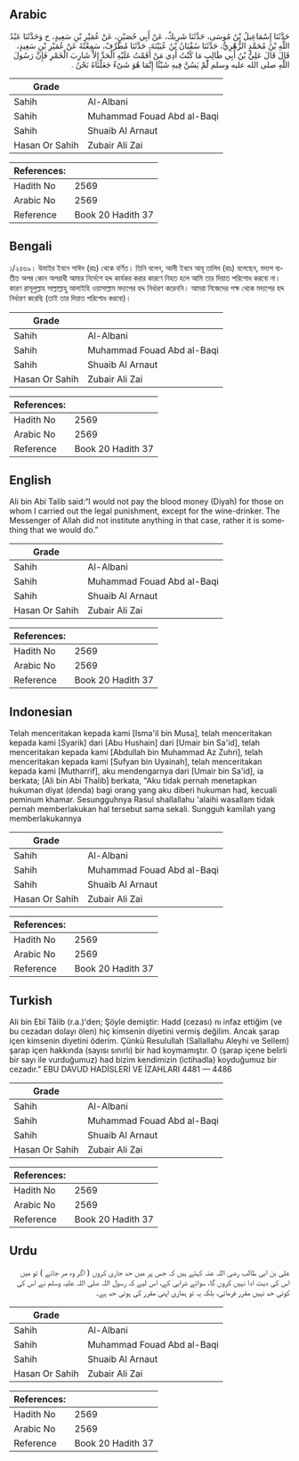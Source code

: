 ## Arabic


<div dir="rtl" lang="ar" style={{fontSize:'larger',backgroundColor:'#f8f9fa',padding:20}}>
حَدَّثَنَا إِسْمَاعِيلُ بْنُ مُوسَى، حَدَّثَنَا شَرِيكٌ، عَنْ أَبِي حُصَيْنٍ، عَنْ عُمَيْرِ بْنِ سَعِيدٍ، ح وَحَدَّثَنَا عَبْدُ اللَّهِ بْنُ مُحَمَّدٍ الزُّهْرِيُّ، حَدَّثَنَا سُفْيَانُ بْنُ عُيَيْنَةَ، حَدَّثَنَا مُطَرِّفٌ، سَمِعْتُهُ عَنْ عُمَيْرِ بْنِ سَعِيدٍ، قَالَ قَالَ عَلِيُّ بْنُ أَبِي طَالِبٍ مَا كُنْتُ أَدِي مَنْ أَقَمْتُ عَلَيْهِ الْحَدَّ إِلاَّ شَارِبَ الْخَمْرِ فَإِنَّ رَسُولَ اللَّهِ صلى الله عليه وسلم لَمْ يَسُنَّ فِيهِ شَيْئًا إِنَّمَا هُوَ شَىْءٌ جَعَلْنَاهُ نَحْنُ ‏.‏
</div>
<div style={{backgroundColor:'#f8f9fa',padding:20, marginBottom: 10}}><table> <thead> <tr> <th>Grade</th> <th></th> </tr> </thead> <tbody> <tr><td>Sahih</td><td>Al-Albani</td></tr><tr><td>Sahih</td><td>Muhammad Fouad Abd al-Baqi</td></tr><tr><td>Sahih</td><td>Shuaib Al Arnaut</td></tr><tr><td>Hasan Or Sahih</td><td>Zubair Ali Zai</td></tr></tbody></table><table> <thead> <tr> <th>References:</th> <th></th> </tr> </thead> <tbody><tr><td>Hadith No</td><td>2569</td></tr><tr><td>Arabic No</td><td>2569</td></tr><tr><td>Reference</td><td>Book 20 Hadith 37</td></tr></tbody></table></div>

## Bengali


<div dir="ltr" lang="bn" style={{fontSize:'larger',backgroundColor:'#f8f9fa',padding:20}}>
১/২৫৬৯। উমাইর ইবনে সাঈদ (রাঃ) থেকে বর্ণিত। তিনি বলেন, আলী ইবনে আবূ তালিব (রাঃ) বলেছেন, মদ্যপ ব্যতীত অপর কোন অপরাধী আমার নির্দেশে হদ্দ কার্যকর করার কারণে নিহত হলে আমি তার দিয়াত পরিশোধ করবো না। কারণ রাসূলুল্লাহ সাল্লাল্লাহু আলাইহি ওয়াসাল্লাম মদ্যপের হদ্দ নির্ধারণ করেননি। আমরা নিজেদের পক্ষ থেকে মদ্যপের হদ্দ নির্ধারণ করেছি (তাই তার দিয়াত পরিশোধ করবো)।
</div>
<div style={{backgroundColor:'#f8f9fa',padding:20, marginBottom: 10}}><table> <thead> <tr> <th>Grade</th> <th></th> </tr> </thead> <tbody> <tr><td>Sahih</td><td>Al-Albani</td></tr><tr><td>Sahih</td><td>Muhammad Fouad Abd al-Baqi</td></tr><tr><td>Sahih</td><td>Shuaib Al Arnaut</td></tr><tr><td>Hasan Or Sahih</td><td>Zubair Ali Zai</td></tr></tbody></table><table> <thead> <tr> <th>References:</th> <th></th> </tr> </thead> <tbody><tr><td>Hadith No</td><td>2569</td></tr><tr><td>Arabic No</td><td>2569</td></tr><tr><td>Reference</td><td>Book 20 Hadith 37</td></tr></tbody></table></div>

## English


<div dir="ltr" lang="en" style={{fontSize:'larger',backgroundColor:'#f8f9fa',padding:20}}>
Ali bin Abi Talib said:“I would not pay the blood money (Diyah) for those on whom I carried out the legal punishment, except for the wine-drinker. The Messenger of Allah did not institute anything in that case, rather it is something that we would do.”
</div>
<div style={{backgroundColor:'#f8f9fa',padding:20, marginBottom: 10}}><table> <thead> <tr> <th>Grade</th> <th></th> </tr> </thead> <tbody> <tr><td>Sahih</td><td>Al-Albani</td></tr><tr><td>Sahih</td><td>Muhammad Fouad Abd al-Baqi</td></tr><tr><td>Sahih</td><td>Shuaib Al Arnaut</td></tr><tr><td>Hasan Or Sahih</td><td>Zubair Ali Zai</td></tr></tbody></table><table> <thead> <tr> <th>References:</th> <th></th> </tr> </thead> <tbody><tr><td>Hadith No</td><td>2569</td></tr><tr><td>Arabic No</td><td>2569</td></tr><tr><td>Reference</td><td>Book 20 Hadith 37</td></tr></tbody></table></div>

## Indonesian


<div dir="ltr" lang="id" style={{fontSize:'larger',backgroundColor:'#f8f9fa',padding:20}}>
Telah menceritakan kepada kami [Isma'il bin Musa], telah menceritakan kepada kami [Syarik] dari [Abu Hushain] dari [Umair bin Sa'id], telah menceritakan kepada kami [Abdullah bin Muhammad Az Zuhri], telah menceritakan kepada kami [Sufyan bin Uyainah], telah menceritakan kepada kami [Mutharrif], aku mendengarnya dari [Umair bin Sa'id], ia berkata; [Ali bin Abi Thalib] berkata, "Aku tidak pernah menetapkan hukuman diyat (denda) bagi orang yang aku diberi hukuman had, kecuali peminum khamar. Sesungguhnya Rasul shallallahu 'alaihi wasallam tidak pernah memberlakukan hal tersebut sama sekali. Sungguh kamilah yang memberlakukannya
</div>
<div style={{backgroundColor:'#f8f9fa',padding:20, marginBottom: 10}}><table> <thead> <tr> <th>Grade</th> <th></th> </tr> </thead> <tbody> <tr><td>Sahih</td><td>Al-Albani</td></tr><tr><td>Sahih</td><td>Muhammad Fouad Abd al-Baqi</td></tr><tr><td>Sahih</td><td>Shuaib Al Arnaut</td></tr><tr><td>Hasan Or Sahih</td><td>Zubair Ali Zai</td></tr></tbody></table><table> <thead> <tr> <th>References:</th> <th></th> </tr> </thead> <tbody><tr><td>Hadith No</td><td>2569</td></tr><tr><td>Arabic No</td><td>2569</td></tr><tr><td>Reference</td><td>Book 20 Hadith 37</td></tr></tbody></table></div>

## Turkish


<div dir="ltr" lang="tr" style={{fontSize:'larger',backgroundColor:'#f8f9fa',padding:20}}>
Ali bin Ebî Tâlib (r.a.)'den; Şöyle demiştir: Hadd (cezası) nı infaz ettiğim (ve bu cezadan dolayı ölen) hiç kimsenin diyetini vermiş değilim. Ancak şarap içen kimsenin diyetini öderim. Çünkü Resulullah (Sallallahu Aleyhi ve Sellem) şarap içen hakkında (sayısı sınırlı) bir had koymamıştır. O (şarap içene belirli bir sayı ile vurduğumuz) had bizim kendimizin (ictihadla) koyduğumuz bir cezadır." EBU DAVUD HADİSLERİ VE İZAHLARI 4481 — 4486
</div>
<div style={{backgroundColor:'#f8f9fa',padding:20, marginBottom: 10}}><table> <thead> <tr> <th>Grade</th> <th></th> </tr> </thead> <tbody> <tr><td>Sahih</td><td>Al-Albani</td></tr><tr><td>Sahih</td><td>Muhammad Fouad Abd al-Baqi</td></tr><tr><td>Sahih</td><td>Shuaib Al Arnaut</td></tr><tr><td>Hasan Or Sahih</td><td>Zubair Ali Zai</td></tr></tbody></table><table> <thead> <tr> <th>References:</th> <th></th> </tr> </thead> <tbody><tr><td>Hadith No</td><td>2569</td></tr><tr><td>Arabic No</td><td>2569</td></tr><tr><td>Reference</td><td>Book 20 Hadith 37</td></tr></tbody></table></div>

## Urdu


<div dir="rtl" lang="ur" style={{fontSize:'larger',backgroundColor:'#f8f9fa',padding:20}}>
علی بن ابی طالب رضی اللہ عنہ کہتے ہیں کہ جس پر میں حد جاری کروں ( اگر وہ مر جائے ) تو میں اس کی دیت ادا نہیں کروں گا، سوائے شرابی کے، اس لیے کہ رسول اللہ صلی اللہ علیہ وسلم نے اس کی کوئی حد نہیں مقرر فرمائی، بلکہ یہ تو ہماری اپنی مقرر کی ہوئی حد ہے۔
</div>
<div style={{backgroundColor:'#f8f9fa',padding:20, marginBottom: 10}}><table> <thead> <tr> <th>Grade</th> <th></th> </tr> </thead> <tbody> <tr><td>Sahih</td><td>Al-Albani</td></tr><tr><td>Sahih</td><td>Muhammad Fouad Abd al-Baqi</td></tr><tr><td>Sahih</td><td>Shuaib Al Arnaut</td></tr><tr><td>Hasan Or Sahih</td><td>Zubair Ali Zai</td></tr></tbody></table><table> <thead> <tr> <th>References:</th> <th></th> </tr> </thead> <tbody><tr><td>Hadith No</td><td>2569</td></tr><tr><td>Arabic No</td><td>2569</td></tr><tr><td>Reference</td><td>Book 20 Hadith 37</td></tr></tbody></table></div>